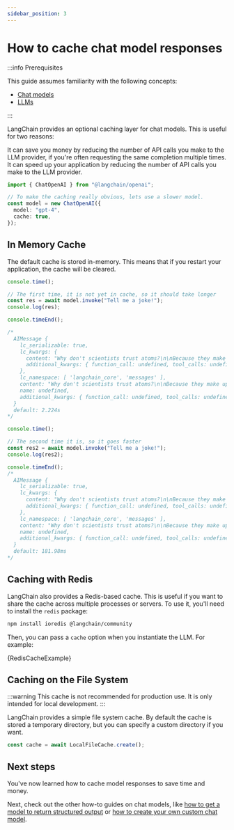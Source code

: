 ```yaml
---
sidebar_position: 3
---
```


# How to cache chat model responses

:::info Prerequisites

This guide assumes familiarity with the following concepts:

- [Chat models](/docs/concepts/#chat-models)
- [LLMs](/docs/concepts/#llms)

:::

LangChain provides an optional caching layer for chat models. This is useful for two reasons:

It can save you money by reducing the number of API calls you make to the LLM provider, if you're often requesting the same completion multiple times.
It can speed up your application by reducing the number of API calls you make to the LLM provider.


```typescript
import { ChatOpenAI } from "@langchain/openai";

// To make the caching really obvious, lets use a slower model.
const model = new ChatOpenAI({
  model: "gpt-4",
  cache: true,
});
```

## In Memory Cache

The default cache is stored in-memory. This means that if you restart your application, the cache will be cleared.

```typescript
console.time();

// The first time, it is not yet in cache, so it should take longer
const res = await model.invoke("Tell me a joke!");
console.log(res);

console.timeEnd();

/*
  AIMessage {
    lc_serializable: true,
    lc_kwargs: {
      content: "Why don't scientists trust atoms?\n\nBecause they make up everything!",
      additional_kwargs: { function_call: undefined, tool_calls: undefined }
    },
    lc_namespace: [ 'langchain_core', 'messages' ],
    content: "Why don't scientists trust atoms?\n\nBecause they make up everything!",
    name: undefined,
    additional_kwargs: { function_call: undefined, tool_calls: undefined }
  }
  default: 2.224s
*/
```

```typescript
console.time();

// The second time it is, so it goes faster
const res2 = await model.invoke("Tell me a joke!");
console.log(res2);

console.timeEnd();
/*
  AIMessage {
    lc_serializable: true,
    lc_kwargs: {
      content: "Why don't scientists trust atoms?\n\nBecause they make up everything!",
      additional_kwargs: { function_call: undefined, tool_calls: undefined }
    },
    lc_namespace: [ 'langchain_core', 'messages' ],
    content: "Why don't scientists trust atoms?\n\nBecause they make up everything!",
    name: undefined,
    additional_kwargs: { function_call: undefined, tool_calls: undefined }
  }
  default: 181.98ms
*/
```

## Caching with Redis

LangChain also provides a Redis-based cache. This is useful if you want to share the cache across multiple processes or servers.
To use it, you'll need to install the `redis` package:

```bash npm2yarn
npm install ioredis @langchain/community
```

Then, you can pass a `cache` option when you instantiate the LLM. For example:


<CodeBlock language="typescript">{RedisCacheExample}</CodeBlock>

## Caching on the File System

:::warning
This cache is not recommended for production use. It is only intended for local development.
:::

LangChain provides a simple file system cache.
By default the cache is stored a temporary directory, but you can specify a custom directory if you want.

```typescript
const cache = await LocalFileCache.create();
```

## Next steps

You've now learned how to cache model responses to save time and money.

Next, check out the other how-to guides on chat models, like [how to get a model to return structured output](/docs/how_to/structured_output) or [how to create your own custom chat model](/docs/how_to/custom_chat).
